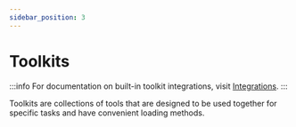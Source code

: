 ```yaml
---
sidebar_position: 3
---
```

# Toolkits

:::info
For documentation on built-in toolkit integrations, visit [Integrations](/docs/integrations/toolkits/).
:::

Toolkits are collections of tools that are designed to be used together for specific tasks and have convenient loading methods.
